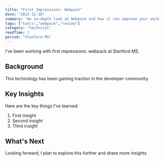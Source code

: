 ```yaml
---
title: "First Impressions: Webpack"
date: "2015-12-10"
summary: "An in-depth look at Webpack and how it can improve your workflow."
tags: ["tools","webpack","review"]
category: "technical"
readTime: 1
period: "Stanford MS"
---
```


I've been working with first impressions: webpack at Stanford MS.

## Background

This technology has been gaining traction in the developer community.

## Key Insights

Here are the key things I've learned:

1. First insight
2. Second insight
3. Third insight

## What's Next

Looking forward, I plan to explore this further and share more insights.

